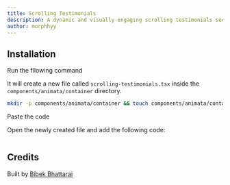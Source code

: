 ```yaml
---
title: Scrolling Testimonials
description: A dynamic and visually engaging scrolling testimonials section
author: morphhyy
---
```


<ComponentPreview name="container-scrolling-testimonials--docs" />

## Installation

<Steps>
<Step>Run the fllowing command</Step>

It will create a new file called `scrolling-testimonials.tsx` inside the `components/animata/container` directory.

```bash
mkdir -p components/animata/container && touch components/animata/container/scrolling-testimonials.tsx
```

<Step>Paste the code</Step>

Open the newly created file and add the following code:

```jsx file=<rootDir>/animata/container/scrolling-testimonials.tsx

```

</Steps>

## Credits

Built by [Bibek Bhattarai](https://github.com/morphhyy)
